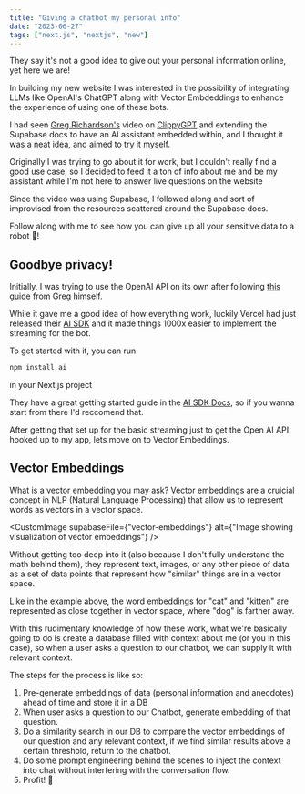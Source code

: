 ```yaml
---
title: "Giving a chatbot my personal info"
date: "2023-06-27"
tags: ["next.js", "nextjs", "new"]
---
```


They say it's not a good idea to give out your personal information online, yet here we are!

In building my new website I was interested in the possibility of integrating LLMs like OpenAI's ChatGPT along with Vector Embdeddings to enhance the experience of using one of these bots.

I had seen [Greg Richardson's](https://twitter.com/ggrdson) video on [ClippyGPT](https://www.youtube.com/watch?v=Yhtjd7yGGGA) and extending the Supabase docs to have an AI assistant embedded within, and I thought it was a neat idea, and aimed to try it myself.

Originally I was trying to go about it for work, but I couldn't really find a good use case, so I decided to feed it a ton of info about me and be my assistant while I'm not here to answer live questions on the website

Since the video was using Supabase, I followed along and sort of improvised from the resources scattered around the Supabase docs.

Follow along with me to see how you can give up all your sensitive data to a robot 🤖!

## Goodbye privacy!

Initially, I was trying to use the OpenAI API on its own after following [this guide](https://supabase.com/blog/openai-embeddings-postgres-vector#generating-embeddings) from Greg himself.

While it gave me a good idea of how everything work, luckily Vercel had just released their [AI SDK](https://vercel.com/blog/introducing-the-vercel-ai-sdk) and it made things 1000x easier to implement the streaming for the bot.

To get started with it, you can run

```bash
npm install ai
```

in your Next.js project

They have a great getting started guide in the [AI SDK Docs](https://sdk.vercel.ai/docs), so if you wanna start from there I'd reccomend that.

After getting that set up for the basic streaming just to get the Open AI API hooked up to my app, lets move on to Vector Embeddings.

## Vector Embeddings

What is a vector embedding you may ask? Vector embeddings are a cruicial concept in NLP (Natural Language Processing) that allow us to represent words as vectors in a vector space.

<CustomImage
  supabaseFile={"vector-embeddings"}
  alt={"Image showing visualization of vector embeddings"}
/>

Without getting too deep into it (also because I don't fully understand the math behind them), they represent text, images, or any other piece of data as a set of data points that represent how "similar" things are in a vector space.

Like in the example above, the word embeddings for "cat" and "kitten" are represented as close together in vector space, where "dog" is farther away.

With this rudimentary knowledge of how these work, what we're basically going to do is create a database filled with context about me (or you in this case), so when a user asks a question to our chatbot, we can supply it with relevant context.

The steps for the process is like so:

1. Pre-generate embeddings of data (personal information and anecdotes) ahead of time and store it in a DB
2. When user asks a question to our Chatbot, generate embedding of that question.
3. Do a similarity search in our DB to compare the vector embeddings of our question and any relevant context, if we find similar results above a certain threshold, return to the chatbot.
4. Do some prompt engineering behind the scenes to inject the context into chat without interfering with the conversation flow.
5. Profit! 🤑

